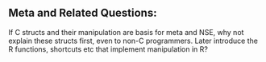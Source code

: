 ##  Meta and Related Questions:

If C structs and their manipulation are basis for meta and NSE,  why not explain these structs first, even to non-C programmers.   Later introduce the R functions, shortcuts etc that implement manipulation in R?

